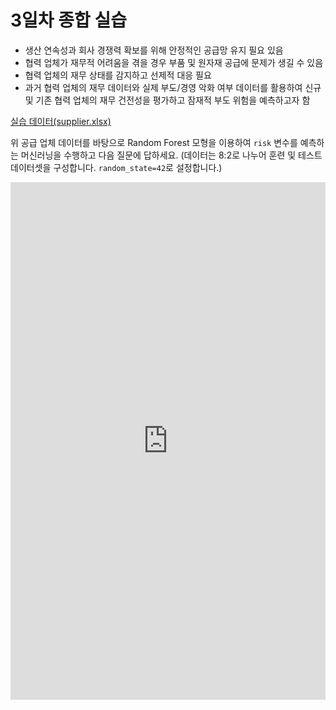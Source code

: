 # 3일차 종합 실습

- 생산 연속성과 회사 경쟁력 확보를 위해 안정적인 공급망 유지 필요 있음
- 협력 업체가 재무적 어려움을 겪을 경우 부품 및 원자재 공급에 문제가 생길 수 있음
- 협력 업체의 재무 상태를 감지하고 선제적 대응 필요
- 과거 협력 업체의 재무 데이터와 실제 부도/경영 악화 여부 데이터를 활용하여 신규 및 기존 협력 업체의 재무 건전성을 평가하고 잠재적 부도 위험을 예측하고자 함

[실습 데이터(supplier.xlsx)](https://github.com/euphoris/datasets/raw/refs/heads/master/supplier.xlsx)

위 공급 업체 데이터를 바탕으로 Random Forest 모형을 이용하여 `risk` 변수를 예측하는 머신러닝을 수행하고 다음 질문에 답하세요. (데이터는 8:2로 나누어 훈련 및 테스트 데이터셋을 구성합니다. `random_state=42`로 설정합니다.)

<iframe src="https://tally.so/embed/3xzOW5?alignLeft=1&hideTitle=1&transparentBackground=1&dynamicHeight=1" loading="lazy" width="100%" height="828" frameborder="0" marginheight="0" marginwidth="0" title="[통계] day 3 종합 실습"></iframe>